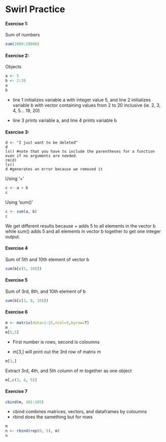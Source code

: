# Swirl Practice
#### Exercise 1:
Sum of numbers
```r
sum(2000:20000)
```

#### Exercise 2:
Objects

```r
a <- 5
b <- 2:20
a
b
```

* line 1 initializes variable a with integer value 5, and line 2 initializes variable b with vector containing values from 2 to 20 inclusive (ie. 2, 3, 4, 5... 19, 20)

* line 3 prints variable a, and line 4 prints variable b

#### Exercise 3:

```
d <- "I just want to be deleted"
d
ls() #note that you have to include the parentheses for a function even if no arguments are needed.
rm(d)
ls()
d #generates an error because we removed it
```

Using '+'
```r
c <- a + b
c
```
Using 'sum()'
```r
c <- sum(a, b)
c
```
We get different results because + adds 5 to all elements in the vector b while sum() adds 5 and all elements in vector b together to get one integer output. 

#### Exercise 4
Sum of 5th and 10th element of vector b
```r
sum(b[c(5, 10)])
```
#### Exercise 5
Sum of 3rd, 8th, and 10th element of b
```r
sum(b[c(3, 8, 10)])
```

#### Exercise 6 
```r
m <- matrix(data=1:25,ncol=5,byrow=T)
m
m[5,5]
```

* First number is rows, second is coloumns

* m[3,] will print out the 3rd row of matrix m
```r
m[3,]
```
Extract 3rd, 4th, and 5th column of m together as one object
```r
m[,c(3, 4, 5)]
```

#### Exercise 7
```r
cbind(m, 101:105)
```
* cbind combines matrices, vectors, and dataframes by coloumns
* rbind does the samething but for rows
```r
m
n <- rbind(rep(0, 5), m)
n
```









